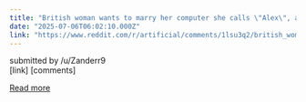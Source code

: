 ```yaml
---
title: "British woman wants to marry her computer she calls \"Alex\", advocates for artificial intelligence to converge with humans and to legalize computer to human marriages"
date: "2025-07-06T06:02:10.000Z"
link: "https://www.reddit.com/r/artificial/comments/1lsu3q2/british_woman_wants_to_marry_her_computer_she/"
---
```


submitted by    /u/Zanderr9  
 [link]   [comments]

[Read more](https://www.reddit.com/r/artificial/comments/1lsu3q2/british_woman_wants_to_marry_her_computer_she/)
